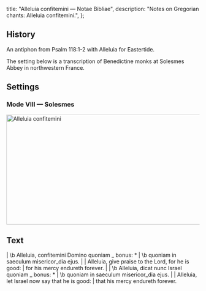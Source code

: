   title: "Alleluia confitemini — Notae Bibliae",
  description: "Notes on Gregorian chants: Alleluia confitemini.",
};

<Initial text="Alleluia confitemini" />

## History

An antiphon from Psalm 118:1-2 with Alleluia for Eastertide.

The setting below is a transcription of Benedictine monks at Solesmes Abbey in northwestern France.

## Settings

### Mode VIII — Solesmes

<Image
  src="/chants/alleluia-confitemini.svg"
  alt="Alleluia confitemini"
  width="600"
  height="287"
/>

## Text

<Poetry>
|  \b Alleluia, confitemini Domino quoniam _ bonus: *
|  \b quoniam in saeculum misericor_dia ejus.
|
|  Alleluia, give praise to the Lord, for he is good:
|  for his mercy endureth forever.
|
|  \b Alleluia, dicat nunc Israel quoniam _ bonus: *
|  \b quoniam in saeculum misericor_dia ejus.
|
|  Alleluia, let Israel now say that he is good:
|  that his mercy endureth forever.
</Poetry>
